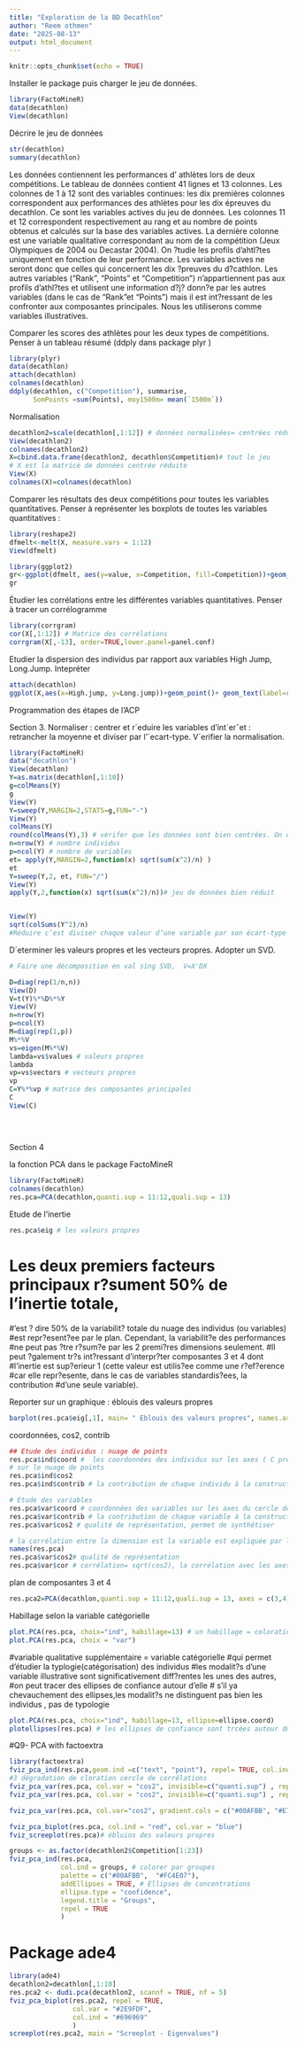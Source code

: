---
title: "Exploration de la BD Decathlon"
author: "Reem othmen"
date: "2025-08-13"
output: html_document
---

```{r setup, include=FALSE}
knitr::opts_chunk$set(echo = TRUE)
```
 
 Installer le package puis charger le jeu de données.
```{r}
library(FactoMineR)
data(decathlon)
View(decathlon)
```

Décrire le jeu de données
```{r}
str(decathlon)
summary(decathlon)
```

Les données contiennent les performances d' athlètes lors de deux compétitions.
Le tableau de données contient 41 lignes et 13 colonnes.
Les colonnes de 1 à 12 sont des variables continues: les dix premières colonnes correspondent aux performances des athlètes pour les dix épreuves du decathlon. Ce sont les variables actives du jeu de données. Les colonnes 11 et 12 correspondent respectivement au rang et au nombre de points obtenus et calculés sur la base des variables actives. La dernière colonne est une variable qualitative correspondant au nom de la compétition (Jeux Olympiques de 2004 ou Decastar 2004).
On ?tudie les profils d'ahtl?tes uniquement en fonction de leur performance. 
Les variables actives ne seront donc que celles qui concernent les dix ?preuves du d?cathlon. 
Les autres variables ("Rank", "Points" et "Competition") n'appartiennent pas aux profils d'athl?tes et utilisent une information d?j? donn?e par les autres variables (dans le cas de "Rank"et "Points") mais il est int?ressant de les confronter aux composantes principales. Nous les utiliserons comme variables illustratives.





 Comparer les scores des athlètes pour les deux types de compétitions. Penser à un tableau résumé (ddply dans package plyr )

```{r, echo=TRUE}
library(plyr)
data(decathlon)
attach(decathlon)
colnames(decathlon)
ddply(decathlon, c("Competition"), summarise, 
      SomPoints =sum(Points), moy1500m= mean(`1500m`))

```
 Normalisation

```{r}
decathlon2=scale(decathlon[,1:12]) # données normalisées= centrées réduites
View(decathlon2)
colnames(decathlon2)
X=cbind.data.frame(decathlon2, decathlon$Competition)# tout le jeu
# X est la matrice de données centrée réduite
View(X)
colnames(X)=colnames(decathlon)

```


Comparer les résultats des deux compétitions pour toutes les variables quantitatives. Penser à représenter les boxplots de toutes les variables quantitatives : 

```{r, echo=TRUE}

library(reshape2)
dfmelt<-melt(X, measure.vars = 1:12)
View(dfmelt)

library(ggplot2)
gr<-ggplot(dfmelt, aes(y=value, x=Competition, fill=Competition))+geom_boxplot()+facet_wrap(~variable)+theme(axis.text.x = element_text(angle = 45, hjust = 1))
gr
```

Étudier les corrélations entre les différentes variables quantitatives. Penser à tracer un corrélogramme 

```{r ,echo=TRUE,fig.width=10,fig.height=7}
library(corrgram)
cor(X[,1:12]) # Matrice des corrélations 
corrgram(X[,-13], order=TRUE,lower.panel=panel.conf)
```
 Etudier la dispersion des individus par rapport aux variables High Jump, Long.Jump. Intepréter
```{r}
attach(decathlon)
ggplot(X,aes(x=High.jump, y=Long.jump))+geom_point()+ geom_text(label=rownames(X))
```
Programmation des étapes de l'ACP 





Section 3.
Normaliser : centrer et r´eduire les variables d’int´erˆet : retrancher la moyenne et
diviser par l’´ecart-type. V´erifier la normalisation.

```{r}
library(FactoMineR)
data("decathlon")
View(decathlon)
Y=as.matrix(decathlon[,1:10])
g=colMeans(Y)
g
View(Y)
Y=sweep(Y,MARGIN=2,STATS=g,FUN="-")
View(Y)
colMeans(Y)
round(colMeans(Y),3) # vérifer que les données sont bien centrées. On obtient alors une nouvelle variable de moyenne 0.
n=nrow(Y) # nombre individus
p=ncol(Y) # nombre de variables 
et= apply(Y,MARGIN=2,function(x) sqrt(sum(x^2)/n) )
et
Y=sweep(Y,2, et, FUN="/")
View(Y)
apply(Y,2,function(x) sqrt(sum(x^2)/n))# jeu de données bien réduit


View(Y)
sqrt(colSums(Y^2)/n)
#Réduire c’est diviser chaque valeur d’une variable par son écart-type , on obtient alors une nouvelle variable d’écart type 1.


```

D´eterminer les valeurs propres et les vecteurs propres. Adopter un SVD.


```{r}
# Faire une décomposition en val sing SVD,  V=X'DX

D=diag(rep(1/n,n))
View(D)
V=t(Y)%*%D%*%Y
View(V)
n=nrow(Y)
p=ncol(Y)
M=diag(rep(1,p))
M%*%V
vs=eigen(M%*%V)
lambda=vs$values # valeurs propres
lambda
vp=vs$vectors # vecteurs propres 
vp
C=Y%*%vp # matrice des composantes principales 
C
View(C)
 
 
 

```


Section 4
  
la fonction PCA dans le package FactoMineR  
 
```{r}
library(FactoMineR)
colnames(decathlon)
res.pca=PCA(decathlon,quanti.sup = 11:12,quali.sup = 13)
```
 
 Etude de l'inertie
 
```{r, echo=TRUE}

res.pca$eig # les valeurs propres 

```

# Les deux premiers facteurs principaux r?sument 50% de l'inertie totale, 
#'est ? dire 50% de la variabilit? totale du nuage des individus (ou variables) 
#est repr?esent?ee par le plan. Cependant, la variabilit?e des performances 
#ne peut pas ?tre r?sum?e par les 2 premi?res dimensions seulement. 
#Il peut ?galement tr?s int?ressant d'interpr?ter composantes 3 et 4 dont 
#l'inertie est sup?erieur 1 (cette valeur est utilis?ee comme une r?ef?erence
#car elle repr?esente, dans le cas de variables standardis?ees, la contribution 
#d'une seule variable).



 Reporter sur un graphique : éblouis des valeurs propres 
```{r}
barplot(res.pca$eig[,1], main= " Eblouis des valeurs propres", names.arg=paste("lambda", 1:nrow(res.pca$eig)))

```

 coordonnées, cos2, contrib 
```{r}

## Etude des individus : nuage de points 
res.pca$ind$coord #  les coordonnées des individus sur les axes ( C programme)
# sur le nuage de points
res.pca$ind$cos2
res.pca$ind$contrib # la contribution de chaque individu à la construction de l'axe, sur le nuage de points

# Etude des variables 
res.pca$var$coord # coordonnées des variables sur les axes du cercle de corrélation
res.pca$var$contrib # la contribution de chaque variable à la construction de l'axe, cercle 
res.pca$var$cos2 # qualité de représentation, permet de synthétiser 

# la corrélation entre la dimension est la variable est expliquée par le cos de l'angle entre eux.
names(res.pca)
res.pca$var$cos2# qualité de représentation
res.pca$var$cor # corrélation= sqrt(cos2), la corrélation avec les axes 

```

plan de composantes 3 et 4

```{r}
res.pca2=PCA(decathlon,quanti.sup = 11:12,quali.sup = 13, axes = c(3,4))
```

 Habillage selon la variable catégorielle 

```{r}

plot.PCA(res.pca, choix="ind", habillage=13) # un habillage = coloration selon la variable qualitative 
plot.PCA(res.pca, choix = "var")


```
#variable qualitative supplémentaire = variable catégorielle
#qui permet d'étudier la typlogie(catégorisation) des individus 
#les modalit?s d'une variable illustrative sont significativement diff?rentes les unes des autres, 
#on peut tracer des ellipses de confiance autour d'elle
# s'il ya chevauchement des ellipses,les modalit?s ne distinguent pas bien les individus , pas de typologie




```{r}
plot.PCA(res.pca, choix="ind", habillage=13, ellipse=ellipse.coord)
plotellipses(res.pca) # les ellipses de confiance sont trcées autour du barycentre des individus de chaque catégorie. Ici, les ellipses chevauchent ( superposées), donc y'a pas une typologie entre les caractériqtiques( performences) des individus 

```


#Q9- PCA with factoextra 

```{r}
library(factoextra)
fviz_pca_ind(res.pca,geom.ind =c("text", "point"), repel= TRUE, col.ind="contrib")
#3 dégradation de cloration cercle de corrélations 
fviz_pca_var(res.pca, col.var = "cos2", invisible=c("quanti.sup") , repel=TRUE)+scale_color_gradient2(low = "green", mid = "red", high = "blue", midpoint =0.5)
fviz_pca_var(res.pca, col.var = "cos2", invisible=c("quanti.sup") , repel=TRUE, gradient.cols=c("#800080",  "#FF00FF", "#808000"))

fviz_pca_var(res.pca, col.var="cos2", gradient.cols = c("#00AFBB", "#E7B800", "#FC4E07"), repel=TRUE)

fviz_pca_biplot(res.pca, col.ind = "red", col.var = "blue")
fviz_screeplot(res.pca)# ébluios des valeurs propres

groups <- as.factor(decathlon2$Competition[1:23])
fviz_pca_ind(res.pca,
             col.ind = groups, # colorer par groupes
             palette = c("#00AFBB",  "#FC4E07"),
             addEllipses = TRUE, # Ellipses de concentrations
             ellipse.type = "confidence",
             legend.title = "Groups",
             repel = TRUE
             )

```




# Package ade4

```{r}
library(ade4)
decathlon2=decathlon[,1:10]
res.pca2 <- dudi.pca(decathlon2, scannf = TRUE, nf = 5)
fviz_pca_biplot(res.pca2, repel = TRUE,
                col.var = "#2E9FDF", 
                col.ind = "#696969"  
                )
screeplot(res.pca2, main = "Screeplot - Eigenvalues")
```

